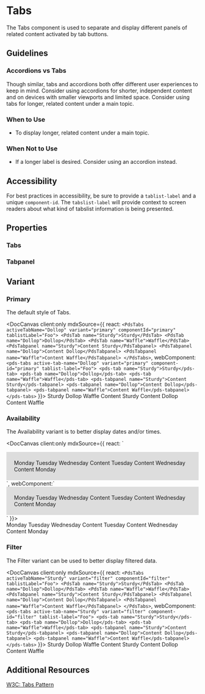 
# Tabs

The Tabs component is used to separate and display different panels of related content activated by tab buttons.

## Guidelines

### Accordions vs Tabs

Though similar, tabs and accordions both offer different user experiences to keep in mind. Consider using accordions for shorter, independent content and on devices with smaller viewports and limited space. Consider using tabs for longer, related content under a main topic.

### When to Use

- To display longer, related content under a main topic.

### When Not to Use

- If a longer label is desired. Consider using an accordion instead.

## Accessibility

For best practices in accessibility, be sure to provide a `tablist-label` and a unique `component-id`. The `tabslist-label` will provide context to screen readers about what kind of tabslist information is being presented.

## Properties

<DocArgsTable componentName='pds-tabs' docSource={components} />

### Tabs

<DocArgsTable componentName='pds-tab' docSource={components} />

### Tabpanel

<DocArgsTable componentName='pds-tabpanel' docSource={components} />

## Variant

### Primary

The default style of Tabs.

<DocCanvas client:only mdxSource={{
  react: `
  <PdsTabs activeTabName="Dollop" variant="primary" componentId="primary" tablistLabel="Foo">
    <PdsTab name="Sturdy">Sturdy</PdsTab>
    <PdsTab name="Dollop">Dollop</PdsTab>
    <PdsTab name="Waffle">Waffle</PdsTab>
    <PdsTabpanel name="Sturdy">Content Sturdy</PdsTabpanel>
    <PdsTabpanel name="Dollop">Content Dollop</PdsTabpanel>
    <PdsTabpanel name="Waffle">Content Waffle</PdsTabpanel>
  </PdsTabs>
`,
  webComponent: `
  <pds-tabs active-tab-name="Dollop" variant="primary" component-id="primary" tablist-label="Foo">
    <pds-tab name="Sturdy">Sturdy</pds-tab>
    <pds-tab name="Dollop">Dollop</pds-tab>
    <pds-tab name="Waffle">Waffle</pds-tab>
    <pds-tabpanel name="Sturdy">Content Sturdy</pds-tabpanel>
    <pds-tabpanel name="Dollop">Content Dollop</pds-tabpanel>
    <pds-tabpanel name="Waffle">Content Waffle</pds-tabpanel>
  </pds-tabs>
`
}}>
  <pds-tabs active-tab-name="Dollop" variant="primary" component-id="primary" tablist-label="Foo">
    <pds-tab name="Sturdy">Sturdy</pds-tab>
    <pds-tab name="Dollop">Dollop</pds-tab>
    <pds-tab name="Waffle">Waffle</pds-tab>
    <pds-tabpanel name="Sturdy">Content Sturdy</pds-tabpanel>
    <pds-tabpanel name="Dollop">Content Dollop</pds-tabpanel>
    <pds-tabpanel name="Waffle">Content Waffle</pds-tabpanel>
  </pds-tabs>
</DocCanvas>

### Availability

The Availability variant is to better display dates and/or times.

<DocCanvas client:only mdxSource={{
  react: `
  <div style="background-color: #ddd; padding: 20px;">
    <PdsTabs activeTabName="tuesday" variant="availability" componentId="availability" tablistLabel="Foo">
      <PdsTab name="monday">Monday</PdsTab>
      <PdsTab name="tuesday">Tuesday</PdsTab>
      <PdsTab name="wednesday">Wednesday</PdsTab>
      <PdsTabpanel name="tuesday">Content Tuesday</PdsTabpanel>
      <PdsTabpanel name="wednesday">Content Wednesday</PdsTabpanel>
      <PdsTabpanel name="monday">Content Monday</PdsTabpanel>
    </PdsTabs>
  </div>
`,
  webComponent:`
  <div style="background-color: #ddd; padding: 20px;">
    <pds-tabs active-tab-name="tuesday" variant="availability" component-id="availability" tablist-label="Foo">
      <pds-tab name="monday">Monday</pds-tab>
      <pds-tab name="tuesday">Tuesday</pds-tab>
      <pds-tab name="wednesday">Wednesday</pds-tab>
      <pds-tabpanel name="tuesday">Content Tuesday</pds-tabpanel>
      <pds-tabpanel name="wednesday">Content Wednesday</pds-tabpanel>
      <pds-tabpanel name="monday">Content Monday</pds-tabpanel>
    </pds-tabs>
  </div>
`
}}>
  <div style={{backgroundColor: '#ddd', padding: '20px'}}>
    <pds-tabs active-tab-name="tuesday" variant="availability" component-id="availability" tablist-label="Foo">
      <pds-tab name="monday">Monday</pds-tab>
      <pds-tab name="tuesday">Tuesday</pds-tab>
      <pds-tab name="wednesday">Wednesday</pds-tab>
      <pds-tabpanel name="tuesday">Content Tuesday</pds-tabpanel>
      <pds-tabpanel name="wednesday">Content Wednesday</pds-tabpanel>
      <pds-tabpanel name="monday">Content Monday</pds-tabpanel>
    </pds-tabs>
  </div>
</DocCanvas>

### Filter

The Filter variant can be used to better display filtered data.

<DocCanvas client:only mdxSource={{
  react: `
  <PdsTabs activeTabName="Sturdy" variant="filter" componentId="filter" tablistLabel="Foo">
    <PdsTab name="Sturdy">Sturdy</PdsTab>
    <PdsTab name="Dollop">Dollop</PdsTab>
    <PdsTab name="Waffle">Waffle</PdsTab>
    <PdsTabpanel name="Sturdy">Content Sturdy</PdsTabpanel>
    <PdsTabpanel name="Dollop">Content Dollop</PdsTabpanel>
    <PdsTabpanel name="Waffle">Content Waffle</PdsTabpanel>
  </PdsTabs>
`,
  webComponent: `
  <pds-tabs active-tab-name="Sturdy" variant="filter" component-id="filter" tablist-label="Foo">
    <pds-tab name="Sturdy">Sturdy</pds-tab>
    <pds-tab name="Dollop">Dollop</pds-tab>
    <pds-tab name="Waffle">Waffle</pds-tab>
    <pds-tabpanel name="Sturdy">Content Sturdy</pds-tabpanel>
    <pds-tabpanel name="Dollop">Content Dollop</pds-tabpanel>
    <pds-tabpanel name="Waffle">Content Waffle</pds-tabpanel>
  </pds-tabs>
`
}}>
  <pds-tabs active-tab-name="Sturdy" variant="filter" component-id="filter" tablist-label="Foo">
    <pds-tab name="Sturdy">Sturdy</pds-tab>
    <pds-tab name="Dollop">Dollop</pds-tab>
    <pds-tab name="Waffle">Waffle</pds-tab>
    <pds-tabpanel name="Sturdy">Content Sturdy</pds-tabpanel>
    <pds-tabpanel name="Dollop">Content Dollop</pds-tabpanel>
    <pds-tabpanel name="Waffle">Content Waffle</pds-tabpanel>
  </pds-tabs>
</DocCanvas>

## Additional Resources

[W3C: Tabs Pattern](https://www.w3.org/WAI/ARIA/apg/patterns/tabs/)
